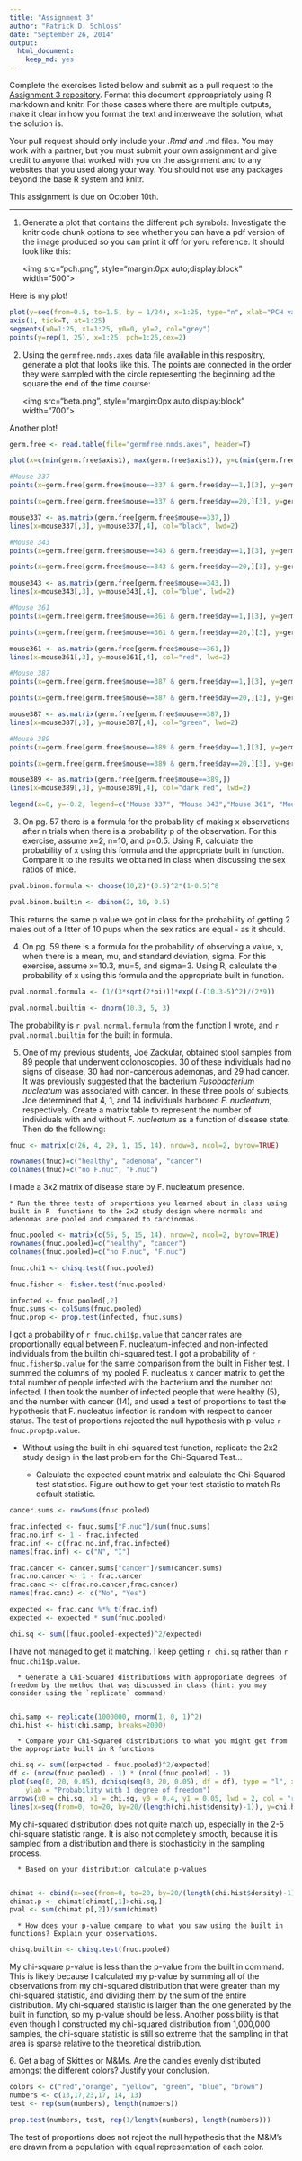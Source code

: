 ```yaml
---
title: "Assignment 3"
author: "Patrick D. Schloss"
date: "September 26, 2014"
output:
  html_document:
    keep_md: yes
---
```


Complete the exercises listed below and submit as a pull request to the [Assignment 3 repository](http://www.github.com/microbialinformatics/assignment03).  Format this document approapriately using R markdown and knitr. For those cases where there are multiple outputs, make it clear in how you format the text and interweave the solution, what the solution is.

Your pull request should only include your *.Rmd and *.md files. You may work with a partner, but you must submit your own assignment and give credit to anyone that worked with you on the assignment and to any websites that you used along your way. You should not use any packages beyond the base R system and knitr.

This assignment is due on October 10th.

------

1.  Generate a plot that contains the different pch symbols. Investigate the knitr code chunk options to see whether you can have a pdf version of the image produced so you can print it off for yoru reference. It should look like this:

    <img src="pch.png", style="margin:0px auto;display:block" width="500">
    
Here is my plot!
    
```r
plot(y=seq(from=0.5, to=1.5, by = 1/24), x=1:25, type="n", xlab="PCH value", ylab="", main="PCH Symbols", frame.plot=F, yaxt="n", xaxt="n")
axis(1, tick=T, at=1:25)
segments(x0=1:25, x1=1:25, y0=0, y1=2, col="grey")
points(y=rep(1, 25), x=1:25, pch=1:25,cex=2)
```


2.  Using the `germfree.nmds.axes` data file available in this respositry, generate a plot that looks like this. The points are connected in the order they were sampled with the circle representing the beginning ad the square the end of the time course:

    <img src="beta.png", style="margin:0px auto;display:block" width="700">
    
Another plot!

```r
germ.free <- read.table(file="germfree.nmds.axes", header=T)

plot(x=c(min(germ.free$axis1), max(germ.free$axis1)), y=c(min(germ.free$axis2), max(germ.free$axis2)), type="n", xlab = "NMDS Axis 1", ylab= "NMDS Axis 2")

#Mouse 337
points(x=germ.free[germ.free$mouse==337 & germ.free$day==1,][3], y=germ.free[germ.free$mouse==337 & germ.free$day==1,][4], pch=16, col="black")

points(x=germ.free[germ.free$mouse==337 & germ.free$day==20,][3], y=germ.free[germ.free$mouse==337 & germ.free$day==20,][4], pch=15, col="black")

mouse337 <- as.matrix(germ.free[germ.free$mouse==337,])
lines(x=mouse337[,3], y=mouse337[,4], col="black", lwd=2)

#Mouse 343
points(x=germ.free[germ.free$mouse==343 & germ.free$day==1,][3], y=germ.free[germ.free$mouse==343 & germ.free$day==1,][4], pch=16, col="blue")

points(x=germ.free[germ.free$mouse==343 & germ.free$day==20,][3], y=germ.free[germ.free$mouse==343 & germ.free$day==20,][4], pch=15, col="blue")

mouse343 <- as.matrix(germ.free[germ.free$mouse==343,])
lines(x=mouse343[,3], y=mouse343[,4], col="blue", lwd=2)

#Mouse 361
points(x=germ.free[germ.free$mouse==361 & germ.free$day==1,][3], y=germ.free[germ.free$mouse==361 & germ.free$day==1,][4], pch=16, col="red")

points(x=germ.free[germ.free$mouse==361 & germ.free$day==20,][3], y=germ.free[germ.free$mouse==361 & germ.free$day==20,][4], pch=15, col="red")

mouse361 <- as.matrix(germ.free[germ.free$mouse==361,])
lines(x=mouse361[,3], y=mouse361[,4], col="red", lwd=2)

#Mouse 387
points(x=germ.free[germ.free$mouse==387 & germ.free$day==1,][3], y=germ.free[germ.free$mouse==387 & germ.free$day==1,][4], pch=16, col="green")

points(x=germ.free[germ.free$mouse==387 & germ.free$day==20,][3], y=germ.free[germ.free$mouse==387 & germ.free$day==20,][4], pch=15, col="green")

mouse387 <- as.matrix(germ.free[germ.free$mouse==387,])
lines(x=mouse387[,3], y=mouse387[,4], col="green", lwd=2)

#Mouse 389
points(x=germ.free[germ.free$mouse==389 & germ.free$day==1,][3], y=germ.free[germ.free$mouse==389 & germ.free$day==1,][4], pch=16, col="dark red")

points(x=germ.free[germ.free$mouse==389 & germ.free$day==20,][3], y=germ.free[germ.free$mouse==389 & germ.free$day==20,][4], pch=15, col="dark red")

mouse389 <- as.matrix(germ.free[germ.free$mouse==389,])
lines(x=mouse389[,3], y=mouse389[,4], col="dark red", lwd=2)

legend(x=0, y=-0.2, legend=c("Mouse 337", "Mouse 343","Mouse 361", "Mouse 387", "Mouse 389"), col=c("black", "blue", "red", "green", "dark red"), lty=1, lwd=2)

```



3.  On pg. 57 there is a formula for the probability of making x observations after n trials when there is a probability p of the observation.  For this exercise, assume x=2, n=10, and p=0.5.  Using R, calculate the probability of x using this formula and the appropriate built in function. Compare it to the results we obtained in class when discussing the sex ratios of mice.
```r
pval.binom.formula <- choose(10,2)*(0.5)^2*(1-0.5)^8

pval.binom.builtin <- dbinom(2, 10, 0.5)
```

This returns the same p value we got in class for the probability of getting 2 males out of a litter of 10 pups when the sex ratios are equal - as it should.

4.  On pg. 59 there is a formula for the probability of observing a value, x, when there is a mean, mu, and standard deviation, sigma.  For this exercise, assume x=10.3, mu=5, and sigma=3.  Using R, calculate the probability of x using this formula and the appropriate built in function.

```r
pval.normal.formula <- (1/(3*sqrt(2*pi)))*exp((-(10.3-5)^2)/(2*9))

pval.normal.builtin <- dnorm(10.3, 5, 3)
```

The probability is `r pval.normal.formula` from the function I wrote, and `r pval.normal.builtin` for the built in formula.

5.  One of my previous students, Joe Zackular, obtained stool samples from 89 people that underwent colonoscopies.  30 of these individuals had no signs of disease, 30 had non-cancerous ademonas, and 29 had cancer.  It was previously suggested that the bacterium *Fusobacterium nucleatum* was associated with cancer.  In these three pools of subjects, Joe determined that 4, 1, and 14 individuals harbored *F. nucleatum*, respectively. Create a matrix table to represent the number of individuals with and without _F. nucleatum_ as a function of disease state.  Then do the following:

```r

fnuc <- matrix(c(26, 4, 29, 1, 15, 14), nrow=3, ncol=2, byrow=TRUE)

rownames(fnuc)=c("healthy", "adenoma", "cancer")
colnames(fnuc)=c("no F.nuc", "F.nuc")
```

I made a 3x2 matrix of disease state by F. nucleatum presence.

    * Run the three tests of proportions you learned about in class using built in R  functions to the 2x2 study design where normals and adenomas are pooled and compared to carcinomas.
    
```r
fnuc.pooled <- matrix(c(55, 5, 15, 14), nrow=2, ncol=2, byrow=TRUE)
rownames(fnuc.pooled)=c("healthy", "cancer")
colnames(fnuc.pooled)=c("no F.nuc", "F.nuc")

fnuc.chi1 <- chisq.test(fnuc.pooled)

fnuc.fisher <- fisher.test(fnuc.pooled)

infected <- fnuc.pooled[,2]
fnuc.sums <- colSums(fnuc.pooled)
fnuc.prop <- prop.test(infected, fnuc.sums)
```
  
  I got a probability of `r fnuc.chi1$p.value` that cancer rates are proportionally equal between F. nucleatum-infected and non-infected individuals from the builtin chi-squared test. I got a probability of `r fnuc.fisher$p.value` for the same comparison from the built in Fisher test. I summed the columns of my pooled F. nucleatus x cancer matrix to get the total number of people infected with the bacterium and the number not infected. I then took the number of infected people that were healthy (5), and the number with cancer (14), and used a test of proportions to test the hypothesis that F. nucleatus infection is random with respect to cancer status. The test of proportions rejected the null hypothesis with p-value `r fnuc.prop$p.value`.
  
   * Without using the built in chi-squared test function, replicate the 2x2 study design in the last problem for the Chi-Squared Test...
    
      * Calculate the expected count matrix and calculate the Chi-Squared test statistics. Figure out how to get your test statistic to match Rs default statistic.
      
```r
cancer.sums <- rowSums(fnuc.pooled)

frac.infected <- fnuc.sums["F.nuc"]/sum(fnuc.sums)
frac.no.inf <- 1 - frac.infected
frac.inf <- c(frac.no.inf,frac.infected)
names(frac.inf) <- c("N", "I")

frac.cancer <- cancer.sums["cancer"]/sum(cancer.sums)
frac.no.cancer <- 1 - frac.cancer
frac.canc <- c(frac.no.cancer,frac.cancer)
names(frac.canc) <- c("No", "Yes")

expected <- frac.canc %*% t(frac.inf)
expected <- expected * sum(fnuc.pooled)

chi.sq <- sum((fnuc.pooled-expected)^2/expected)
```

I have not managed to get it matching. I keep getting `r chi.sq` rather than `r fnuc.chi1$p.value`.

      *	Generate a Chi-Squared distributions with approporiate degrees of freedom by the method that was discussed in class (hint: you may consider using the `replicate` command)
      
```r
chi.samp <- replicate(1000000, rnorm(1, 0, 1)^2)
chi.hist <- hist(chi.samp, breaks=2000)
```

  
      * Compare your Chi-Squared distributions to what you might get from the appropriate built in R functions

```r
chi.sq <- sum((expected - fnuc.pooled)^2/expected)
df <- (nrow(fnuc.pooled) - 1) * (ncol(fnuc.pooled) - 1)
plot(seq(0, 20, 0.05), dchisq(seq(0, 20, 0.05), df = df), type = "l", xlab = "ChiSquared Statistic", 
    ylab = "Probability with 1 degree of freedom")
arrows(x0 = chi.sq, x1 = chi.sq, y0 = 0.4, y1 = 0.05, lwd = 2, col = "red")
lines(x=seq(from=0, to=20, by=20/(length(chi.hist$density)-1)), y=chi.hist$density, col="red")
```

My chi-squared distribution does not quite match up, especially in the 2-5 chi-square statistic range. It is also not completely smooth, because it is sampled from a distribution and there is stochasticity in the sampling process.  

      * Based on your distribution calculate p-values
      
```r
chimat <- cbind(x=seq(from=0, to=20, by=20/(length(chi.hist$density)-1)), y=chi.hist$density)
chimat.p <- chimat[chimat[,1]>chi.sq,]
pval <- sum(chimat.p[,2])/sum(chimat)
```
      * How does your p-value compare to what you saw using the built in functions? Explain your observations.

```r
chisq.builtin <- chisq.test(fnuc.pooled)
```

My chi-square p-value is less than the p-value from the built in command. This is likely because I calculated my p-value by summing all of the observations from my chi-squared distribution that were greater than my chi-squared statistic, and dividing them by the sum of the entire distribution. My chi-squared statistic is larger than the one generated by the built in function, so my p-value should be less. Another possibility is that even though I constructed my chi-squared distribution from 1,000,000
samples, the chi-square statistic is still so extreme that the sampling in that area is sparse relative to the theoretical distribution.

6\.  Get a bag of Skittles or M&Ms.  Are the candies evenly distributed amongst the different colors?  Justify your conclusion.
```r
colors <- c("red","orange", "yellow", "green", "blue", "brown")
numbers <- c(13,17,23,17, 14, 13)
test <- rep(sum(numbers), length(numbers))

prop.test(numbers, test, rep(1/length(numbers), length(numbers)))
```

The test of proportions does not reject the null hypothesis that the M&M's are drawn from a population with equal representation of each color.